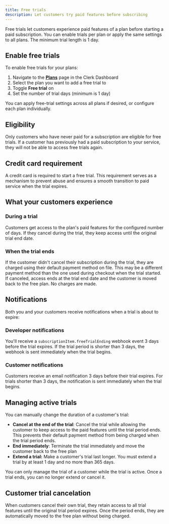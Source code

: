 ```yaml
---
title: Free trials
description: Let customers try paid features before subscribing
---
```


<Include src="_partials/billing/billing-experimental" />

Free trials let customers experience paid features of a plan before starting a paid subscription. You can enable trials per plan or apply the same settings to all plans. The minimum trial length is 1 day.

## Enable free trials

To enable free trials for your plans:

1. Navigate to the [**Plans**](https://dashboard.clerk.com/last-active?path=billing/plans) page in the Clerk Dashboard
1. Select the plan you want to add a free trial to
1. Toggle **Free trial** on
1. Set the number of trial days (minimum is 1 day)

You can apply free-trial settings across all plans if desired, or configure each plan individually.

## Eligibility

Only customers who have never paid for a subscription are eligible for free trials. If a customer has previously had a paid subscription to your service, they will not be able to access free trials again.

## Credit card requirement

A credit card is required to start a free trial. This requirement serves as a mechanism to prevent abuse and ensures a smooth transition to paid service when the trial expires.

## What your customers experience

### During a trial

Customers get access to the plan's paid features for the configured number of days.
If they cancel during the trial, they keep access until the original trial end date.

### When the trial ends

If the customer didn't cancel their subscription during the trial, they are charged using their default payment method on file. This may be a different payment method than the one used during checkout when the trial started.
If canceled, access ends at the trial end date and the customer is moved back to the free plan. No charges are made.

## Notifications

Both you and your customers receive notifications when a trial is about to expire:

### Developer notifications

You'll receive a `subscriptionItem.freeTrialEnding` webhook event 3 days before the trial expires. If the trial period is shorter than 3 days, the webhook is sent immediately when the trial begins.

### Customer notifications

Customers receive an email notification 3 days before their trial expires. For trials shorter than 3 days, the notification is sent immediately when the trial begins.

## Managing active trials

You can manually change the duration of a customer's trial:

- **Cancel at the end of the trial**: Cancel the trial while allowing the customer to keep access to the paid features until the trial period ends. This prevents their default payment method from being charged when the trial period ends.
- **End immediately**: Terminate the trial immediately and move the customer back to the free plan
- **Extend a trial:** Make a customer's trial last longer. You must extend a trial by at least 1 day and no more than 365 days.

You can only manage the trial of a customer while the trial is active. Once a trial ends, you can no longer extend or cancel it.
## Customer trial cancelation

When customers cancel their own trial, they retain access to all trial features until the original trial period expires. Once the period ends, they are automatically moved to the free plan without being charged.

